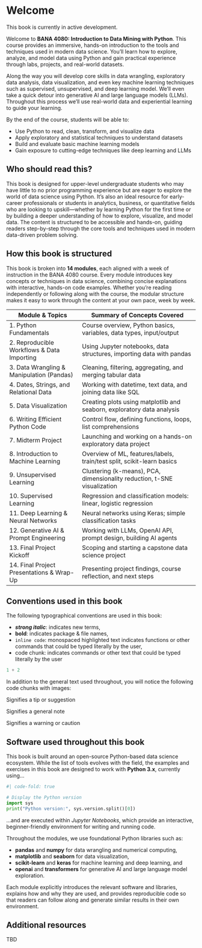 # Welcome {.unnumbered}

::: {.callout-warning}
This book is currently in active development.
:::

Welcome to **BANA 4080: Introduction to Data Mining with Python**. This course provides an immersive, hands-on introduction to the tools and techniques used in modern data science. You’ll learn how to explore, analyze, and model data using Python and gain practical experience through labs, projects, and real-world datasets. 

Along the way you will develop core skills in data wrangling, exploratory data analysis, data visualization, and even key machine learning techniques such as supervised, unsupervised, and deep learning model.  We'll even take a quick detour into generative AI and large language models (LLMs).  Throughout this process we'll use real-world data and experiential learning to guide your learning.

By the end of the course, students will be able to:

- Use Python to read, clean, transform, and visualize data
- Apply exploratory and statistical techniques to understand datasets
- Build and evaluate basic machine learning models
- Gain exposure to cutting-edge techniques like deep learning and LLMs

## Who should read this? {-}

This book is designed for upper-level undergraduate students who may have little to no prior programming experience but are eager to explore the world of data science using Python. It’s also an ideal resource for early-career professionals or students in analytics, business, or quantitative fields who are looking to upskill—whether by learning Python for the first time or by building a deeper understanding of how to explore, visualize, and model data. The content is structured to be accessible and hands-on, guiding readers step-by-step through the core tools and techniques used in modern data-driven problem solving.

## How this book is structured {-}

This book is broken into **14 modules**, each aligned with a week of instruction in the BANA 4080 course. Every module introduces key concepts or techniques in data science, combining concise explanations with interactive, hands-on code examples. Whether you're reading independently or following along with the course, the modular structure makes it easy to work through the content at your own pace, week by week.


| **Module & Topics**                             | **Summary of Concepts Covered**                                            |
|-------------------------------------------------|-----------------------------------------------------------------------------|
| 1. Python Fundamentals                          | Course overview, Python basics, variables, data types, input/output        |
| 2. Reproducible Workflows & Data Importing      | Using Jupyter notebooks, data structures, importing data with pandas        |
| 3. Data Wrangling & Manipulation (Pandas)       | Cleaning, filtering, aggregating, and merging tabular data                 |
| 4. Dates, Strings, and Relational Data          | Working with datetime, text data, and joining data like SQL                |
| 5. Data Visualization                           | Creating plots using matplotlib and seaborn, exploratory data analysis     |
| 6. Writing Efficient Python Code                | Control flow, defining functions, loops, list comprehensions               |
| 7. Midterm Project                              | Launching and working on a hands-on exploratory data project               |
| 8. Introduction to Machine Learning             | Overview of ML, features/labels, train/test split, scikit-learn basics     |
| 9. Unsupervised Learning                        | Clustering (k-means), PCA, dimensionality reduction, t-SNE visualization   |
| 10. Supervised Learning                         | Regression and classification models: linear, logistic regression          |
| 11. Deep Learning & Neural Networks             | Neural networks using Keras; simple classification tasks                   |
| 12. Generative AI & Prompt Engineering          | Working with LLMs, OpenAI API, prompt design, building AI agents           |
| 13. Final Project Kickoff                       | Scoping and starting a capstone data science project                       |
| 14. Final Project Presentations & Wrap-Up       | Presenting project findings, course reflection, and next steps             |

## Conventions used in this book {-}

The following typographical conventions are used in this book:

* ___strong italic___: indicates new terms,
* __bold__: indicates package & file names,
* `inline code`: monospaced highlighted text indicates functions or other commands that could be typed literally by the user,
* code chunk: indicates commands or other text that could be typed literally by the user

```python
1 + 2
```

In addition to the general text used throughout, you will notice the following code chunks with images:

::: {.callout-tip}
Signifies a tip or suggestion
:::

::: {.callout-note}
Signifies a general note
:::

::: {.callout-warning}
Signifies a warning or caution
:::

## Software used throughout this book {-}

This book is built around an open-source Python-based data science ecosystem. While the list of tools evolves with the field, the examples and exercises in this book are designed to work with **Python 3.x**, currently using...

```python
#| code-fold: true

# Display the Python version
import sys
print("Python version:", sys.version.split()[0])
```

...and are executed within *Jupyter Notebooks*, which provide an interactive, beginner-friendly environment for writing and running code.

Throughout the modules, we use foundational Python libraries such as:

* **pandas** and **numpy** for data wrangling and numerical computing,
* **matplotlib** and **seaborn** for data visualization,
* **scikit-learn** and **keras** for machine learning and deep learning, and
* **openai** and **transformers** for generative AI and large language model exploration.

Each module explicitly introduces the relevant software and libraries, explains how and why they are used, and provides reproducible code so that readers can follow along and generate similar results in their own environment.


## Additional resources {-}

TBD